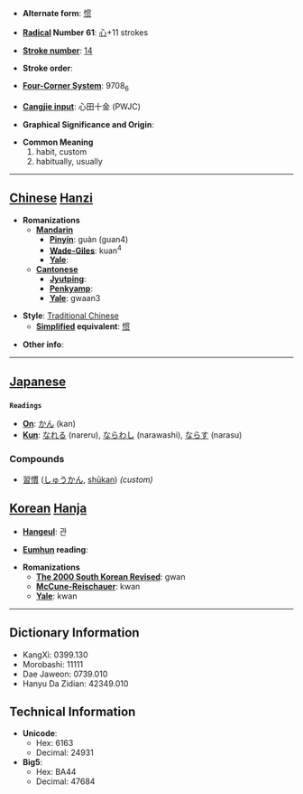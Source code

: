 * '''Alternate form''': [[惯]]

* '''[[Wiktionary:Chinese radical index| Radical]] Number 61''': [[Wiktionary:Chinese radical index 心|心]]+11 strokes

* '''[[Wiktionary:Chinese total strokes index|Stroke number]]''': [[Wiktionary:Chinese total strokes index 14|14]]

* '''Stroke order''': 

* '''[[Wiktionary:Chinese four corner index|Four-Corner System]]''': 9708<sub>6</sub>

* '''[[Wiktionary:Chinese Cangjie index|Cangjie input]]''': 心田十金 (PWJC)

* '''Graphical Significance and Origin''': 

* '''Common Meaning'''
*#habit, custom
*# habitually, usually


----

== [[Chinese]] [[Hanzi]] ==

* '''Romanizations'''
** '''[[Mandarin]]'''
*** '''[[Pinyin]]''': guàn (guan4)
*** '''[[Wade-Giles]]''': kuan<sup>4</sup>
*** '''[[Yale]]''': 
** '''[[Cantonese]]'''
*** '''[[Jyutping]]''':
*** '''[[Penkyamp]]''': 
*** '''[[Yale]]''': gwaan3

* '''Style''': [[Traditional Chinese]] 
** '''[[Simplified Chinese|Simplified]] equivalent''': [[惯]]

* '''Other info''': 

----

== [[Japanese]] ==
=== {{Kanji}} ===
{{jōyō|5}}

 '''Readings'''
* '''[[On]]''': [[かん]] (kan)
* '''[[Kun]]''': [[なれる]] (nareru), [[ならわし]] (narawashi), [[ならす]] (narasu)

=== Compounds ===
* [[習慣]] ([[しゅうかん]], [[shūkan]]) ''(custom)''

== [[Korean]] [[Hanja]] ==

* '''[[Hangeul]]''': 관

* '''[[Eumhun]] reading''': 

* '''Romanizations'''
** '''[[The 2000 South Korean Revised Romanization|The 2000 South Korean Revised]]''': gwan
** '''[[McCune-Reischauer]]''': kwan
** '''[[Yale]]''': kwan

----

== Dictionary Information ==

* KangXi: 0399.130
* Morobashi: 11111
* Dae Jaweon: 0739.010
* Hanyu Da Zidian: 42349.010

== Technical Information ==

* '''Unicode''':
** Hex: 6163
** Decimal: 24931
* '''Big5''':
** Hex: BA44
** Decimal: 47684